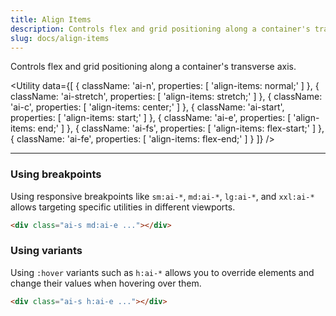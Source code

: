 ```yaml
---
title: Align Items
description: Controls flex and grid positioning along a container's transverse axis.
slug: docs/align-items
---
```


Controls flex and grid positioning along a container's transverse axis.

<Utility
  data={[
    {
      className: 'ai-n',
      properties: [
        'align-items: normal;'
      ]
    },
    {
      className: 'ai-stretch',
      properties: [
        'align-items: stretch;'
      ]
    },
    {
      className: 'ai-c',
      properties: [
        'align-items: center;'
      ]
    },
    {
      className: 'ai-start',
      properties: [
        'align-items: start;'
      ]
    },
    {
      className: 'ai-e',
      properties: [
        'align-items: end;'
      ]
    },
    {
      className: 'ai-fs',
      properties: [
        'align-items: flex-start;'
      ]
    },
    {
      className: 'ai-fe',
      properties: [
        'align-items: flex-end;'
      ]
    }
  ]}
/>

---

### Using breakpoints

Using responsive breakpoints like `sm:ai-*`, `md:ai-*`, `lg:ai-*`, and `xxl:ai-*` allows targeting specific utilities in different viewports.

```html "md:ai-e"
<div class="ai-s md:ai-e ..."></div>
```

### Using variants

Using `:hover` variants such as `h:ai-*` allows you to override elements and change their values when hovering over them.

```html "h:ai-e"
<div class="ai-s h:ai-e ..."></div>
```
